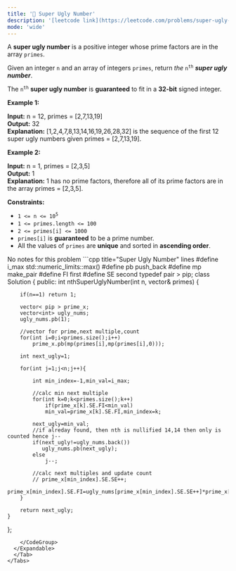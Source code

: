 ```yaml
---
title: '🧀 Super Ugly Number'
description: '[leetcode link](https://leetcode.com/problems/super-ugly-number/description/)'
mode: 'wide'
---
```

<Tabs>
  <Tab title="Question" icon="circle-question" iconType="regular">
    <Card>
      <p>A <strong>super ugly number</strong> is a positive integer whose prime factors are in the array <code>primes</code>.</p>  <p>Given an integer <code>n</code> and an array of integers <code>primes</code>, return <em>the</em> <code>n<sup>th</sup></code> <em><strong>super ugly number</strong></em>.</p>  <p>The <code>n<sup>th</sup></code> <strong>super ugly number</strong> is <strong>guaranteed</strong> to fit in a <strong>32-bit</strong> signed integer.</p>   <p><strong class="example">Example 1:</strong></p>   <strong>Input:</strong> n = 12, primes = [2,7,13,19] <br/> <strong>Output:</strong> 32 <br/> <strong>Explanation:</strong> [1,2,4,7,8,13,14,16,19,26,28,32] is the sequence of the first 12 super ugly numbers given primes = [2,7,13,19].   <p><strong class="example">Example 2:</strong></p>   <strong>Input:</strong> n = 1, primes = [2,3,5] <br/> <strong>Output:</strong> 1 <br/> <strong>Explanation:</strong> 1 has no prime factors, therefore all of its prime factors are in the array primes = [2,3,5].    <p><strong>Constraints:</strong></p>  <ul>  <li><code>1 &lt;= n &lt;= 10<sup>5</sup></code></li>  <li><code>1 &lt;= primes.length &lt;= 100</code></li>  <li><code>2 &lt;= primes[i] &lt;= 1000</code></li>  <li><code>primes[i]</code> is <strong>guaranteed</strong> to be a prime number.</li>  <li>All the values of <code>primes</code> are <strong>unique</strong> and sorted in <strong>ascending order</strong>.</li> </ul> 
    </Card>
  </Tab>
  <Tab title="Solution" icon="lightbulb" iconType="regular" >
    <Card>
      No notes for this problem
    </Card>
  <Expandable title="code">
    <CodeGroup dropdown>
```cpp title="Super Ugly Number" lines
#define i_max std::numeric_limits<int>::max()
#define pb push_back
#define mp make_pair
#define FI first
#define SE second
typedef pair<int, pair<long long int , int> > pip;
class Solution {
public:
    int nthSuperUglyNumber(int n, vector<int>& primes) {
        
        if(n==1) return 1;

        vector< pip > prime_x;
        vector<int> ugly_nums;
        ugly_nums.pb(1);
        
        //vector for prime,next multiple,count
        for(int i=0;i<primes.size();i++)
            prime_x.pb(mp(primes[i],mp(primes[i],0)));

        int next_ugly=1;

        for(int j=1;j<n;j++){

            int min_index=-1,min_val=i_max;

            //calc min next multiple
            for(int k=0;k<primes.size();k++)
                if(prime_x[k].SE.FI<min_val)
                min_val=prime_x[k].SE.FI,min_index=k;
            
            next_ugly=min_val;
            //if alreday found, then nth is nullified 14,14 then only is counted hence j--
            if(next_ugly!=ugly_nums.back())
               ugly_nums.pb(next_ugly);
            else
                j--;

            //calc next multiples and update count
            // prime_x[min_index].SE.SE++; 
            prime_x[min_index].SE.FI=ugly_nums[prime_x[min_index].SE.SE++]*prime_x[min_index].FI;
        }

        return next_ugly;    
    }
};
```
    </CodeGroup>
  </Expandable>
  </Tab>
</Tabs>